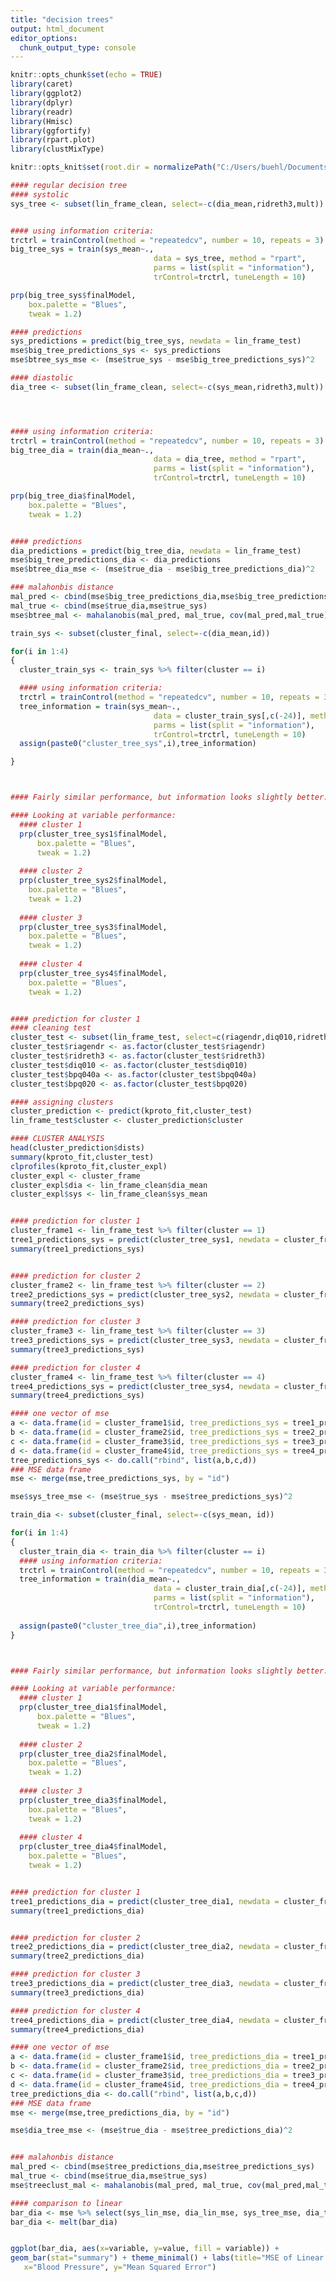 ---
title: "decision trees"
output: html_document
editor_options: 
  chunk_output_type: console
---

```{r setup, include=FALSE}
knitr::opts_chunk$set(echo = TRUE)
library(caret) 
library(ggplot2)
library(dplyr)
library(readr)
library(Hmisc)
library(ggfortify)
library(rpart.plot)
library(clustMixType)

knitr::opts_knit$set(root.dir = normalizePath("C:/Users/buehl/Documents/classes/senior-research"))
```


```{r}
#### regular decision tree 
#### systolic 
sys_tree <- subset(lin_frame_clean, select=-c(dia_mean,ridreth3,mult))


#### using information criteria:
trctrl = trainControl(method = "repeatedcv", number = 10, repeats = 3)
big_tree_sys = train(sys_mean~., 
                                data = sys_tree, method = "rpart", 
                                parms = list(split = "information"), 
                                trControl=trctrl, tuneLength = 10)

prp(big_tree_sys$finalModel, 
    box.palette = "Blues", 
    tweak = 1.2)

#### predictions
sys_predictions = predict(big_tree_sys, newdata = lin_frame_test)
mse$big_tree_predictions_sys <- sys_predictions
mse$btree_sys_mse <- (mse$true_sys - mse$big_tree_predictions_sys)^2
```

```{r}
#### diastolic
dia_tree <- subset(lin_frame_clean, select=-c(sys_mean,ridreth3,mult))




#### using information criteria:
trctrl = trainControl(method = "repeatedcv", number = 10, repeats = 3)
big_tree_dia = train(dia_mean~., 
                                data = dia_tree, method = "rpart", 
                                parms = list(split = "information"), 
                                trControl=trctrl, tuneLength = 10)

prp(big_tree_dia$finalModel, 
    box.palette = "Blues", 
    tweak = 1.2)


#### predictions
dia_predictions = predict(big_tree_dia, newdata = lin_frame_test)
mse$big_tree_predictions_dia <- dia_predictions
mse$btree_dia_mse <- (mse$true_dia - mse$big_tree_predictions_dia)^2

### malahonbis distance 
mal_pred <- cbind(mse$big_tree_predictions_dia,mse$big_tree_predictions_sys)
mal_true <- cbind(mse$true_dia,mse$true_sys)
mse$btree_mal <- mahalanobis(mal_pred, mal_true, cov(mal_pred,mal_true))

```


```{r}

train_sys <- subset(cluster_final, select=-c(dia_mean,id))

for(i in 1:4)
{
  cluster_train_sys <- train_sys %>% filter(cluster == i)

  #### using information criteria:
  trctrl = trainControl(method = "repeatedcv", number = 10, repeats = 3)
  tree_information = train(sys_mean~., 
                                data = cluster_train_sys[,c(-24)], method = "rpart", 
                                parms = list(split = "information"), 
                                trControl=trctrl, tuneLength = 10)
  assign(paste0("cluster_tree_sys",i),tree_information)

}



#### Fairly similar performance, but information looks slightly better. 

#### Looking at variable performance: 
  #### cluster 1 
  prp(cluster_tree_sys1$finalModel, 
      box.palette = "Blues", 
      tweak = 1.2)
  
  #### cluster 2 
  prp(cluster_tree_sys2$finalModel, 
    box.palette = "Blues", 
    tweak = 1.2)
  
  #### cluster 3 
  prp(cluster_tree_sys3$finalModel, 
    box.palette = "Blues", 
    tweak = 1.2)
  
  #### cluster 4 
  prp(cluster_tree_sys4$finalModel, 
    box.palette = "Blues", 
    tweak = 1.2)


#### prediction for cluster 1 
#### cleaning test 
cluster_test <- subset(lin_frame_test, select=c(riagendr,diq010,ridreth3,ridageyr,bpq040a, bpq020))
cluster_test$riagendr <- as.factor(cluster_test$riagendr)
cluster_test$ridreth3 <- as.factor(cluster_test$ridreth3)
cluster_test$diq010 <- as.factor(cluster_test$diq010)
cluster_test$bpq040a <- as.factor(cluster_test$bpq040a)
cluster_test$bpq020 <- as.factor(cluster_test$bpq020)

#### assigning clusters 
cluster_prediction <- predict(kproto_fit,cluster_test)
lin_frame_test$cluster <- cluster_prediction$cluster 

#### CLUSTER ANALYSIS 
head(cluster_prediction$dists)
summary(kproto_fit,cluster_test)
clprofiles(kproto_fit,cluster_expl)
cluster_expl <- cluster_frame
cluster_expl$dia <- lin_frame_clean$dia_mean
cluster_expl$sys <- lin_frame_clean$sys_mean


#### prediction for cluster 1
cluster_frame1 <- lin_frame_test %>% filter(cluster == 1) 
tree1_predictions_sys = predict(cluster_tree_sys1, newdata = cluster_frame1)
summary(tree1_predictions_sys)


#### prediction for cluster 2
cluster_frame2 <- lin_frame_test %>% filter(cluster == 2)
tree2_predictions_sys = predict(cluster_tree_sys2, newdata = cluster_frame2)
summary(tree2_predictions_sys)

#### prediction for cluster 3
cluster_frame3 <- lin_frame_test %>% filter(cluster == 3)
tree3_predictions_sys = predict(cluster_tree_sys3, newdata = cluster_frame3)
summary(tree3_predictions_sys)

#### prediction for cluster 4
cluster_frame4 <- lin_frame_test %>% filter(cluster == 4)
tree4_predictions_sys = predict(cluster_tree_sys4, newdata = cluster_frame4)
summary(tree4_predictions_sys)

#### one vector of mse 
a <- data.frame(id = cluster_frame1$id, tree_predictions_sys = tree1_predictions_sys) 
b <- data.frame(id = cluster_frame2$id, tree_predictions_sys = tree2_predictions_sys) 
c <- data.frame(id = cluster_frame3$id, tree_predictions_sys = tree3_predictions_sys) 
d <- data.frame(id = cluster_frame4$id, tree_predictions_sys = tree4_predictions_sys) 
tree_predictions_sys <- do.call("rbind", list(a,b,c,d))
### MSE data frame 
mse <- merge(mse,tree_predictions_sys, by = "id")

mse$sys_tree_mse <- (mse$true_sys - mse$tree_predictions_sys)^2

```

```{r}

train_dia <- subset(cluster_final, select=-c(sys_mean, id))

for(i in 1:4)
{
  cluster_train_dia <- train_dia %>% filter(cluster == i)
  #### using information criteria:
  trctrl = trainControl(method = "repeatedcv", number = 10, repeats = 3)
  tree_information = train(dia_mean~., 
                                data = cluster_train_dia[,c(-24)], method = "rpart", 
                                parms = list(split = "information"), 
                                trControl=trctrl, tuneLength = 10)
  
  assign(paste0("cluster_tree_dia",i),tree_information)  
}



#### Fairly similar performance, but information looks slightly better. 

#### Looking at variable performance: 
  #### cluster 1 
  prp(cluster_tree_dia1$finalModel, 
      box.palette = "Blues", 
      tweak = 1.2)
  
  #### cluster 2 
  prp(cluster_tree_dia2$finalModel, 
    box.palette = "Blues", 
    tweak = 1.2)
  
  #### cluster 3 
  prp(cluster_tree_dia3$finalModel, 
    box.palette = "Blues", 
    tweak = 1.2)
  
  #### cluster 4 
  prp(cluster_tree_dia4$finalModel, 
    box.palette = "Blues", 
    tweak = 1.2)


#### prediction for cluster 1 
tree1_predictions_dia = predict(cluster_tree_dia1, newdata = cluster_frame1)
summary(tree1_predictions_dia)


#### prediction for cluster 2
tree2_predictions_dia = predict(cluster_tree_dia2, newdata = cluster_frame2)
summary(tree2_predictions_dia)

#### prediction for cluster 3
tree3_predictions_dia = predict(cluster_tree_dia3, newdata = cluster_frame3)
summary(tree3_predictions_dia)

#### prediction for cluster 4
tree4_predictions_dia = predict(cluster_tree_dia4, newdata = cluster_frame4)
summary(tree4_predictions_dia)

#### one vector of mse 
a <- data.frame(id = cluster_frame1$id, tree_predictions_dia = tree1_predictions_dia) 
b <- data.frame(id = cluster_frame2$id, tree_predictions_dia = tree2_predictions_dia) 
c <- data.frame(id = cluster_frame3$id, tree_predictions_dia = tree3_predictions_dia) 
d <- data.frame(id = cluster_frame4$id, tree_predictions_dia = tree4_predictions_dia) 
tree_predictions_dia <- do.call("rbind", list(a,b,c,d))
### MSE data frame 
mse <- merge(mse,tree_predictions_dia, by = "id")

mse$dia_tree_mse <- (mse$true_dia - mse$tree_predictions_dia)^2


### malahonbis distance 
mal_pred <- cbind(mse$tree_predictions_dia,mse$tree_predictions_sys)
mal_true <- cbind(mse$true_dia,mse$true_sys)
mse$treeclust_mal <- mahalanobis(mal_pred, mal_true, cov(mal_pred,mal_true))

```


```{r}
#### comparison to linear 
bar_dia <- mse %>% select(sys_lin_mse, dia_lin_mse, sys_tree_mse, dia_tree_mse, btree_sys_mse, btree_dia_mse) %>% summarise(lin_sys_mse = mean(sys_lin_mse), lin_dia_mse = mean(dia_lin_mse), tree_sys_mse = mean(sys_tree_mse), tree_dia_mse = mean(dia_tree_mse), btree_sys_mse = mean(btree_sys_mse), btree_dia_mse = mean(btree_dia_mse))
bar_dia <- melt(bar_dia)


ggplot(bar_dia, aes(x=variable, y=value, fill = variable)) +
geom_bar(stat="summary") + theme_minimal() + labs(title="MSE of Linear Regression Prediction for Systolic and Diastolic Blood Pressure", 
   x="Blood Pressure", y="Mean Squared Error")
```

